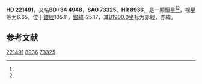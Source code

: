 {{Starbox begin
| name = HD 221491
}}
{{Starbox observe
| epoch = [[J2000.0|J2000.0]]
| constell = {{星座名待查}}<ref name=SIMBAD>{{cite web
 | url=http://simbad.u-strasbg.fr/simbad/sim-id?Ident=HR+8936
 | title =Pulsating variable Star
 | publisher=Centre de Données astronomiques de Strasbourg
 | work=SIMBAD
 | accessdate=2012-07-13}}</ref><ref name=DATA>{{cite web
 | url=http://vizier.u-strasbg.fr/viz-bin/VizieR-5?-out.add=.&-source=5050&-corr=PK=HR&-out.max=9999&HR=8936
 | title=VizieR Detailed Page
 | accessdate=2012-07-13
 | archive-date=2016-03-05
 | archive-url=https://web.archive.org/web/20160305055018/http://vizier.u-strasbg.fr/viz-bin/VizieR-5?-out.add=.&-source=5050&-corr=PK=HR&-out.max=9999&HR=8936
 | dead-url=no
 }}</ref>
| 星官 = 
| ra = {{RA|23|32|24.6}}<ref name=SIMBAD /><ref name=DATA />
| dec = {{DEC|+34|57|9}}<ref name=SIMBAD /><ref name=DATA />
| appmag_v = 6.65<ref name=SIMBAD /><ref name=DATA />
}}
{{Starbox character
| class = B8V<ref name=SIMBAD /><ref name=DATA />
| b-v = -0.06<ref name=SIMBAD /><ref name=DATA />
| u-b = -0.24<ref name=SIMBAD /><ref name=DATA />
| r-i = <ref name=SIMBAD /><ref name=DATA />
| variable = 
}}
{{Starbox astrometry
| radial_v = -0.24
| prop_mo_ra = 12
| parallax = 
| p_error = 
}}
{{Starbox catalog
| names =BD+34 4948，[[SAO星表|SAO]] 73325，[[HD星表|HD]] 221491，[[HR星表|HR]] 8936}}
{{Starbox reference |Simbad=HR+8936}}
{{Starbox end}}

'''HD 221491'''，又名'''BD+34 4948'''，'''SAO 73325'''、'''HR 8936'''，是一颗恒星<ref name=SIMBAD /><ref name=DATA />，视星等为6.65，位于[[銀道座標系|銀經]]105.11，[[銀道座標系|銀緯]]-25.17，其[[B1900.0|B1900.0]]坐标为赤經{{RA|23|27|29.4}}，赤緯{{DEC|+34|-25.17|2}}。

== 参考文献 ==
{{reflist}}

{{star-stub}}

[[Category:HD和HDE天體|221491]]
[[Category:HR天體|8936]]
[[Category:SAO天體|73325]]